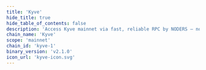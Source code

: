 ```yaml
---
title: 'Kyve'
hide_title: true
hide_table_of_contents: false
description: 'Access Kyve mainnet via fast, reliable RPC by NODERS — no limits, Omnichain-ready, and built for scalable Web3'
chain_name: 'Kyve'
scope: 'mainnet'
chain_id: 'kyve-1'
binary_version: 'v2.1.0'
icon_url: 'kyve-icon.svg'
---
```



<ChainLayout>
  <ChainHero
    name="Kyve"
    iconUrl="img/kyve-icon.svg"
    bgColor="#58C9B0"
    scope="mainnet"
    chainId="kyve-1"
    nodeVersion="v2.1.0"
    token=""
    stakeUrl="https://wallet.keplr.app/?modal=staking&chain=kyve-1&validator_address=kyvevaloper1sfwfat9p9k7datgy0kzge7pv0szcd5ycc0jxre&step_id=3&action_id=stake"
    restakeUrl="https://restake.app/kyve/kyvevaloper1sfwfat9p9k7datgy0kzge7pv0szcd5ycc0jxre"
    websiteUrl="https://www.kyve.network/"
    githubUrl="https://github.com/KYVENetwork"
    xUrl="https://twitter.com/KYVENetwork"
    discordUrl="https://discord.gg/PATvZvEmxF"
  />

  <ProductLinks
    appUrl=""
    appImageUrl="img/products/"
    explorerUrl=""
    explorerImageUrl="img/products/"
    faucetUrl=""
  />

  <ToolsGrid
    chainName="kyve"
    scope="mainnet"
    showInstall={true}
    showUpgrade={true}
    showGenesis={true}
    showCli={true}
    showEndpoints={true}
    showStateSync={true}
    showSnapshot={true}
    showLivePeers={true}
    showSeed={true}
    showAddressBook={true}
    showExplorersList={true}
    showPublicEndpoints={false}
    showUsefulTools={true}
    showUpgradeWatcher={false}
  />

</ChainLayout>
